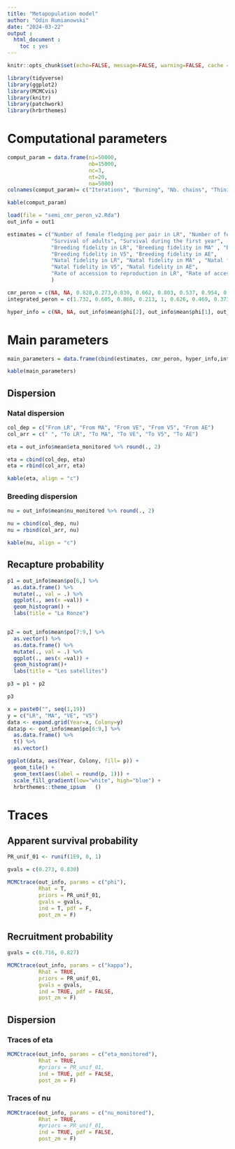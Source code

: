 ```yaml
---
title: "Metapopulation model"
author: "Odin Rumianowski"
date: "2024-03-22"
output :
  html_document :
    toc : yes
---
```


```r
knitr::opts_chunk$set(echo=FALSE, message=FALSE, warning=FALSE, cache = FALSE)
```


```r
library(tidyverse)
library(ggplot2)
library(MCMCvis)
library(knitr)
library(patchwork)
library(hrbrthemes)
```


# Computational parameters

```r
comput_param = data.frame(ni=50000,
                          nb=15000,
                          nc=3,
                          nt=20,
                          na=5000)
colnames(comput_param)= c("Iterations", "Burning", "Nb. chains", "Thining", "Adaptative phase")

kable(comput_param)

```





```r
load(file = "semi_cmr_peron_v2.Rda")
out_info = out1

```


```r
estimates = c("Number of female fledging per pair in LR", "Number of female fledging per pair in small colonies",
              "Survival of adults", "Survival during the first year",
              "Breeding fidelity in LR", "Breeding fidelity in MA" , "Breeding fidelity in VE",
              "Breeding fidelity in V5", "Breeding fidelity in AE",
              "Natal fidelity in LR", "Natal fidelity in MA" , "Natal fidelity in VE",
              "Natal fidelity in V5", "Natal fidelity in AE",
              "Rate of accession to reproduction in LR", "Rate of accession to reproduction in small colonies"
              )
```


```r
cmr_peron = c(NA, NA, 0.828,0.273,0.830, 0.662, 0.803, 0.537, 0.954, 0.320, 0.429, 0.695, 0.713, 0.591, 0.716, 0.827)
integrated_peron = c(1.732, 0.605, 0.860, 0.213, 1, 0.626, 0.469, 0.373, 0.938, 0.392, 0.454, 0.722, 0.784, 0.301, 0.619, 0.846)
```

```r
hyper_info = c(NA, NA, out_info$mean$phi[2], out_info$mean$phi[1], out_info$mean$breedingfidelity, out_info$mean$natalfidelity, out_info$mean$kappa) %>% round(., 3)

```


# Main parameters

```r
main_parameters = data.frame(cbind(estimates, cmr_peron, hyper_info,integrated_peron))
```


```r
kable(main_parameters)
```

## Dispersion
### Natal dispersion 

```r

col_dep = c("From LR", "From MA", "From VE", "From V5", "From AE")
col_arr = c(" ", "To LR", "To MA", "To VE", "To V5", "To AE")

```

```r
eta = out_info$mean$eta_monitored %>% round(., 2)

eta = cbind(col_dep, eta)
eta = rbind(col_arr, eta)

```


```r
kable(eta, align = "c")
```

### Breeding dispersion

```r
nu = out_info$mean$nu_monitored %>% round(., 2)

nu = cbind(col_dep, nu)
nu = rbind(col_arr, nu)

```


```r

kable(nu, align = "c")
```

## Recapture probability
           

```r
p1 = out_info$mean$po[6,] %>% 
  as.data.frame() %>%
  mutate(., val = .) %>% 
  ggplot(., aes(x =val)) +
  geom_histogram() +
  labs(title = "La Ronze")


p2 = out_info$mean$po[7:9,] %>% 
  as.vector() %>% 
  as.data.frame() %>%
  mutate(., val = .) %>% 
  ggplot(., aes(x =val)) +
  geom_histogram()+
  labs(title = "Les satellites")

p3 = p1 + p2

p3

```


```r

x = paste0("", seq(1,19))
y = c("LR", "MA", "VE", "V5")
data <- expand.grid(Year=x, Colony=y)
data$p <- out_info$mean$po[6:9,] %>% 
  as.data.frame() %>% 
  t() %>% 
  as.vector()

ggplot(data, aes(Year, Colony, fill= p)) + 
  geom_tile() +
  geom_text(aes(label = round(p, 1))) +
  scale_fill_gradient(low="white", high="blue") +
  hrbrthemes::theme_ipsum	()

```

# Traces
## Apparent survival probability


```r
PR_unif_01 <- runif(1E9, 0, 1)
```


```r
gvals = c(0.273, 0.830)

MCMCtrace(out_info, params = c("phi"),
          Rhat = T,
          priors = PR_unif_01,
          gvals = gvals,
          ind = T, pdf = F,
          post_zm = F)

```



## Recruitment probability

```r


gvals = c(0.716, 0.827)

MCMCtrace(out_info, params = c("kappa"),
          Rhat = TRUE,
          priors = PR_unif_01,
          gvals = gvals,
          ind = TRUE, pdf = FALSE,
          post_zm = F)


```


## Dispersion

### Traces of eta

```r

MCMCtrace(out_info, params = c("eta_monitored"),
          Rhat = TRUE,
          #priors = PR_unif_01,
          ind = TRUE, pdf = FALSE,
          post_zm = F)


```

### Traces of nu

```r

MCMCtrace(out_info, params = c("nu_monitored"),
          Rhat = TRUE,
          #priors = PR_unif_01,
          ind = TRUE, pdf = FALSE,
          post_zm = F)
```
